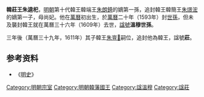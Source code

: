 {{CJK-New-Char|233CC}}
'''韓莊王朱逵𣏌'''{{BD|？||1609年|catIdx=Z朱}}，[[明朝|明朝]]第十代韓王韓端王[[朱朗錡|朱朗錡]]的嫡第一孫，追封韓王韓簡王[[朱璟浤|朱璟浤]]的嫡第一子，母尚妃。他在[[萬曆|萬曆]]初出生，於[[萬曆|萬曆]]二十年（1593年）封[[世孫|世孫]]，但未及襲封韓王就在萬曆三十六年（1609年）去世，[[諡號|諡號]]'''溫穆世孫'''。

三年後（萬曆三十九年，1611年）其子韓王[[朱亶𡺊|朱亶𡺊]]嗣位，追封他為韓王，諡號'''莊'''。

==参考资料==
*《[[明史|明史]]》

[[Category:明朝宗室|Category:明朝宗室]]
[[Category:明朝韓藩國王|Category:明朝韓藩國王]]
[[Category:諡溫穆|Category:諡溫穆]]
[[Category:諡莊|Category:諡莊]]